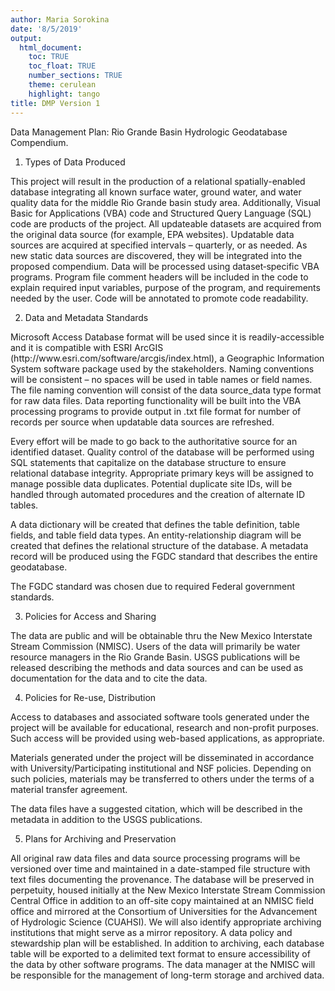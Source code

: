 ```yaml
---
author: Maria Sorokina
date: '8/5/2019'
output: 
  html_document:
    toc: TRUE
    toc_float: TRUE
    number_sections: TRUE
    theme: cerulean
    highlight: tango
title: DMP Version 1
---
```


Data Management Plan: Rio Grande Basin Hydrologic Geodatabase
Compendium.

1.  Types of Data Produced

This project will result in the production of a relational
spatially-enabled database integrating all known surface water, ground
water, and water quality data for the middle Rio Grande basin study
area. Additionally, Visual Basic for Applications (VBA) code and
Structured Query Language (SQL) code are products of the project. All
updateable datasets are acquired from the original data source (for
example, EPA websites). Updatable data sources are acquired at specified
intervals -- quarterly, or as needed. As new static data sources are
discovered, they will be integrated into the proposed compendium. Data
will be processed using dataset‐specific VBA programs. Program file
comment headers will be included in the code to explain required input
variables, purpose of the program, and requirements needed by the user.
Code will be annotated to promote code readability.

2.  Data and Metadata Standards

Microsoft Access Database format will be used since it is
readily-accessible and it is compatible with ESRI ArcGIS
(http://www.esri.com/software/arcgis/index.html), a Geographic
Information System software package used by the stakeholders. Naming
conventions will be consistent -- no spaces will be used in table names
or field names. The file naming convention will consist of the data
source\_data type format for raw data files. Data reporting
functionality will be built into the VBA processing programs to provide
output in .txt file format for number of records per source when
updatable data sources are refreshed.

Every effort will be made to go back to the authoritative source for an
identified dataset. Quality control of the database will be performed
using SQL statements that capitalize on the database structure to ensure
relational database integrity. Appropriate primary keys will be assigned
to manage possible data duplicates. Potential duplicate site IDs, will
be handled through automated procedures and the creation of alternate ID
tables.

A data dictionary will be created that defines the table definition,
table fields, and table field data types. An entity-relationship diagram
will be created that defines the relational structure of the database. A
metadata record will be produced using the FGDC standard that describes
the entire geodatabase.

The FGDC standard was chosen due to required Federal government
standards.

3.  Policies for Access and Sharing

The data are public and will be obtainable thru the New Mexico
Interstate Stream Commission (NMISC). Users of the data will primarily
be water resource managers in the Rio Grande Basin. USGS publications
will be released describing the methods and data sources and can be used
as documentation for the data and to cite the data.

4.  Policies for Re-use, Distribution

Access to databases and associated software tools generated under the
project will be available for educational, research and non-profit
purposes. Such access will be provided using web-based applications, as
appropriate.

Materials generated under the project will be disseminated in accordance
with University/Participating institutional and NSF policies. Depending
on such policies, materials may be transferred to others under the terms
of a material transfer agreement.

The data files have a suggested citation, which will be described in the
metadata in addition to the USGS publications.

5.  Plans for Archiving and Preservation

All original raw data files and data source processing programs will be
versioned over time and maintained in a date-stamped file structure with
text files documenting the provenance. The database will be preserved in
perpetuity, housed initially at the New Mexico Interstate Stream
Commission Central Office in addition to an off-site copy maintained at
an NMISC field office and mirrored at the Consortium of Universities for
the Advancement of Hydrologic Science (CUAHSI). We will also identify
appropriate archiving institutions that might serve as a mirror
repository. A data policy and stewardship plan will be established. In
addition to archiving, each database table will be exported to a
delimited text format to ensure accessibility of the data by other
software programs. The data manager at the NMISC will be responsible for
the management of long-term storage and archived data.
